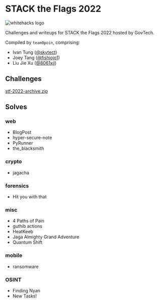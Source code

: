 
# STACK the Flags 2022

![whitehacks logo](/images/stacktheflags-2022/stf-logo.png)

Challenges and writeups for STACK the Flags 2022 hosted by GovTech.

Compiled by `team0poin`, comprising:

- Ivan Tung ([@skytect](https://github.com/skytect))
- Joey Tang ([@fishjojo1](https://github.com/fishjojo1))
- Liu Jie Xu ([@8061xjl](https://github.com/8061xjl))

## Challenges

[stf-2022-archive.zip](https://drive.google.com/file/d/17zZqKCACwW3jKWwRCnzWiauVqxeswyki/view?usp=share_link)

## Solves

### web

- BlogPost
- hyper-secure-note
- <Link href="/hacking/writeups/web/pyrunner">PyRunner</Link>
- the_blacksmith

### crypto

- <Link href="/hacking/writeups/crypto/jagacha">jagacha</Link>

### forensics

- Hit you with that

### misc

- 4 Paths of Pain
- guthib actions
- <Link href="/hacking/writeups/misc/heatkeeb">HeatKeeb</Link>
- Jaga Almighty Grand Adventure
- Quantum Shift

### mobile

- <Link href="/hacking/writeups/forensics/ransomware">ransomware</Link>

### OSINT

- <Link href="/hacking/writeups/osint/finding-nyan">Finding Nyan</Link>
- New Tasks!
